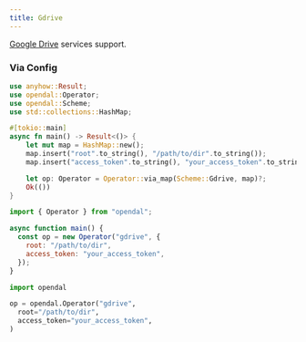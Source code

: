 ```yaml
---
title: Gdrive
---
```


[Google Drive](https://drive.google.com) services support.


<Docs components={props.components} />

### Via Config



<Tabs>
  <TabItem value="rust" label="Rust" default>

```rust
use anyhow::Result;
use opendal::Operator;
use opendal::Scheme;
use std::collections::HashMap;

#[tokio::main]
async fn main() -> Result<()> {
    let mut map = HashMap::new();
    map.insert("root".to_string(), "/path/to/dir".to_string());
    map.insert("access_token".to_string(), "your_access_token".to_string());

    let op: Operator = Operator::via_map(Scheme::Gdrive, map)?;
    Ok(())
}
```

  </TabItem>
  <TabItem value="node.js" label="Node.js">

```javascript
import { Operator } from "opendal";

async function main() {
  const op = new Operator("gdrive", {
    root: "/path/to/dir",
    access_token: "your_access_token",
  });
}
```

  </TabItem>
  <TabItem value="python" label="Python">

```python
import opendal

op = opendal.Operator("gdrive",
  root="/path/to/dir",
  access_token="your_access_token",
)
```

  </TabItem>
</Tabs>


